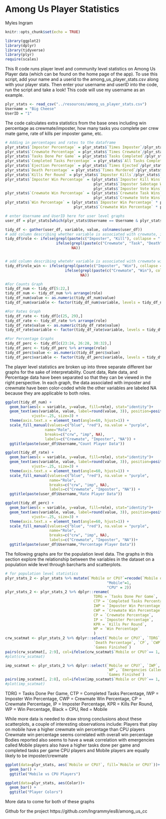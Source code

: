 # Among Us Player Statistics

Myles Ingram

```r
knitr::opts_chunk$set(echo = TRUE)
```
```r
library(ggplot2)
library(dplyr)
library(tidyverse)
library(plyr)
require(scales)
```

This R code runs player level and community level statistics on Among Us Player data (which can be found on the home page of the app). To use this script, add your name and a userid to the among_us_player_stats.csv along with your player stats. Then enter your username and userID into the code, run the script and take a look! This code will use my username as an example.
```r
plyr_stats <- read_csv("../resources/among_us_player_stats.csv")
Username = "Big Cheese"
UserID = "1"
```

The code calculates extra statistics from the base ones including win percentage as crewmate/imposter, how many tasks you complete per crew mate game, rate of kills per imposter game, etc.
```r
# Adding in percentages and rates to the dataframe
plyr_stats$`Imposter Percentage` = plyr_stats$`Times Imposter`/plyr_stats$`Games Started`
plyr_stats$`Crewmate Percentage` = plyr_stats$`Times Crewmate`/plyr_stats$`Games Started`
plyr_stats$`Tasks Done Per Game` = plyr_stats$`Tasks Completed`/plyr_stats$`Times Crewmate`
plyr_stats$`Completed Tasks Percentage` = plyr_stats$`All Tasks Completed`/plyr_stats$`Times Crewmate`
plyr_stats$`Ejection Percentage` = plyr_stats$`Times Ejected`/plyr_stats$`Games Finished`
plyr_stats$`Death Percentage` = plyr_stats$`Times Murdered`/plyr_stats$`Times Crewmate`
plyr_stats$`Kills Per Round` = plyr_stats$`Imposter Kills`/plyr_stats$`Times Imposter`
plyr_stats$`Imposter Win Percentage` = (plyr_stats$`Imposter Kill Wins` + 
                                        plyr_stats$`Imposter Sabotage Wins` + 
                                        plyr_stats$`Imposter Vote Wins`)/plyr_stats$`Times Imposter`
plyr_stats$`Crewmate Win Percentage` = (plyr_stats$`Crewmate Task Wins` + 
                                        plyr_stats$`Crewmate Vote Wins`)/plyr_stats$`Times Crewmate`
plyr_stats$`Win Percentage` = (plyr_stats$`Imposter Win Percentage` * plyr_stats$`Times Imposter` + 
                               plyr_stats$`Crewmate Win Percentage` * plyr_stats$`Times Crewmate`)/plyr_stats$`Games Finished`

# enter Username and UserID here for user level graphs
user_df = plyr_stats[which(plyr_stats$Username == Username & plyr_stats$UserID == UserID),]

tidy_df <- gather(user_df, variable, value, colnames(user_df))
# add column describing whether variable is associated with crewmate, imposter, neither
tidy_df$role <- ifelse(grepl(paste(c("Imposter", "Kill"), collapse = "|"), tidy_df$variable), "imp",
                       ifelse(grepl(paste(c("Crewmate", "Task", "Death", "Murdered"), collapse = "|"), tidy_df$variable), "crw", 
                              NA))


# add column describing whetehr variable is associated with crewmate win, imposter win, or neither
tidy_df$role_win <- ifelse(grepl(paste(c("Imposter", "Win"), collapse = ".*"), tidy_df$variable), "imp",
                           ifelse(grepl(paste(c("Crewmate", "Win"), collapse = ".*"), tidy_df$variable), "crw", 
                                  NA)) 

#For Counts Graph
tidy_df_num <- tidy_df[5:22,]
tidy_df_num <- tidy_df_num %>% arrange(role)
tidy_df_num$value <- as.numeric(tidy_df_num$value)
tidy_df_num$variable <- factor(tidy_df_num$variable, levels = tidy_df_num$variable)

#For Rates Graph
tidy_df_rate <- tidy_df[c(25, 29),]
tidy_df_rate <- tidy_df_rate %>% arrange(role)
tidy_df_rate$value <- as.numeric(tidy_df_rate$value)
tidy_df_rate$variable <- factor(tidy_df_rate$variable, levels = tidy_df_rate$variable)

#For Percentage Graphs
tidy_df_perc <- tidy_df[c(23:24, 26:28, 30:32),]
tidy_df_perc <- tidy_df_perc %>% arrange(role)
tidy_df_perc$value <- as.numeric(tidy_df_perc$value)
tidy_df_perc$variable <- factor(tidy_df_perc$variable, levels = tidy_df_perc$variable)
```

The player level statistics are broken up into three separate different bar graphs for the sake of interpretability. Count data, Rate data, and Percentage data have been separated so that they can be viewed in the right perspective. In each graph, the data associated with imposter and crewmate have been color-coded while the other variables are labeled NA because they are applicable to both roles.
```r
ggplot(tidy_df_num) +
  geom_bar(aes(x = variable, y=value, fill=role), stat="identity")+
  geom_text(aes(variable, value, label=round(value, 3)), position=position_dodge(width=0.9), 
            vjust=-.25, size=3) +
  theme(axis.text.x = element_text(angle=60, hjust=1)) +
  scale_fill_manual(values=c("blue", "red"), na.value = "purple",
                  name="Role",
                  breaks=c("crw", "imp", NA),
                  labels=c("Crewmate", "Imposter", "NA")) +
  ggtitle(paste(user_df$Username,"Count Player Data"))
```
```r
ggplot(tidy_df_rate) +
  geom_bar(aes(x = variable, y=value, fill=role), stat="identity")+
  geom_text(aes(variable, value, label=round(value, 3)), position=position_dodge(width=0.9), 
            vjust=-.25, size=3) +
  theme(axis.text.x = element_text(angle=60, hjust=1)) +
  scale_fill_manual(values=c("blue", "red"), na.value = "purple",
                    name="Role",
                    breaks=c("crw", "imp", NA),
                    labels=c("Crewmate", "Imposter", "NA")) +
  ggtitle(paste(user_df$Username,"Rate Player Data"))
```


```r
ggplot(tidy_df_perc) +
  geom_bar(aes(x = variable, y=value, fill=role), stat="identity")+
  geom_text(aes(variable, value, label=round(value, 3)), position=position_dodge(width=0.9), 
            vjust=-.25, size=3) +
  theme(axis.text.x = element_text(angle=60, hjust=1)) +
  scale_fill_manual(values=c("blue", "red"), na.value = "purple",
                    name="Role",
                    breaks=c("crw", "imp", NA),
                    labels=c("Crewmate", "Imposter", "NA"))+
  ggtitle(paste(user_df$Username,"Percentage Player Data"))
```

The following graphs are for the population level data. The graphs in this section explore the relationship between the variables in the dataset on a population wide level through barcharts and scatterplots.
```r
# for population level statistics
plyr_stats_2 <- plyr_stats %>% mutate(`Mobile or CPU?`=recode(`Mobile or CPU?`,
                                              "Mobile"=1,
                                              "CPU" = 2))
plyr_stats_2 <- plyr_stats_2 %>% dplyr::rename(
                                        TDRG = `Tasks Done Per Game`,
                                        CTP = `Completed Tasks Percentage`,
                                        IWP = `Imposter Win Percentage`,
                                        CWP = `Crewmate Win Percentage`,
                                        CP = `Crewmate Percentage`,
                                        IP = `Imposter Percentage`,
                                        KPR = `Kills Per Round`,
                                        WP = `Win Percentage`
                                        )
crw_scatmat <- plyr_stats_2 %>% dplyr::select(`Mobile or CPU?`, `TDRG`, CTP, 
                                        `Death Percentage`, `CP`, `CWP`, `Bodies Reported`, `WP`, 
                                        `Games Finished`)
pairs(crw_scatmat[, 2:9], col=ifelse(crw_scatmat$`Mobile or CPU?`== 1, "black", "red"))
#plot(crw_scatmat)
```
```r
imp_scatmat <- plyr_stats_2 %>% dplyr::select(`Mobile or CPU?`, `IWP`, `IP`, 
                                              `WP`, `Emergencies Called`, `CWP`, `Bodies Reported`, 
                                              `Games Finished`)
pairs(imp_scatmat[, 2:8], col=ifelse(imp_scatmat$`Mobile or CPU?`== 1, "black", "red"))
#plot(imp_scatmat)
```
TDRG = Tasks Done Per Game, CTP = Completed Tasks Percentage, IWP = Imposter Win Percentage,
CWP = Crewmate Win Percentage, CP = Crewmate Percentage, IP = Imposter Percentage, 
KPR = Kills Per Round, WP = Win Percentage, Black = CPU, Red = Mobile

While more data is needed to draw strong conclusions about these scatterplots, a couple of interesting observations include:
  Players that play on mobile have a higher crewmate win percentage than CPU players
  Crewmate win percentage seems correlated with overall win percentage
  Bodies reported also seems to have a weak correlation with emergencies called
  Mobile players also have a higher tasks done per game and completed tasks per game
  CPU players and Mobile players are equally likely to be imposter/crewmate

  
```r
ggplot(data=plyr_stats, aes(`Mobile or CPU?`, fill=`Mobile or CPU?`))+
  geom_bar() +
  ggtitle("Mobile vs CPU Players")
```


```r
ggplot(data=plyr_stats, aes(Color))+
  geom_bar() +
  ggtitle("Player Colors")
```
More data to come for both of these graphs

Github for the project
https://github.com/Ingrammyles8/among_us_cc